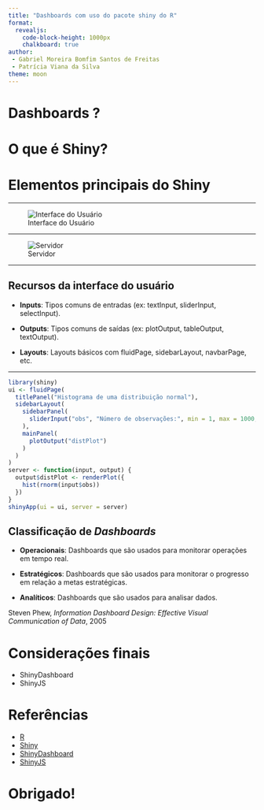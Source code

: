 ```yaml
---
title: "Dashboards com uso do pacote shiny do R"
format:
  revealjs: 
    code-block-height: 1000px
    chalkboard: true
author:
 - Gabriel Moreira Bomfim Santos de Freitas
 - Patrícia Viana da Silva
theme: moon
---
```

# Dashboards ?


# O que é Shiny?

# Elementos principais do Shiny


---

![Interface do Usuário](ui_temp.png)

---

![Servidor](serv_temp.png)

---

## Recursos da interface do usuário

- **Inputs**: Tipos comuns de entradas (ex: textInput, sliderInput, selectInput).

- **Outputs**: Tipos comuns de saídas (ex: plotOutput, tableOutput, textOutput).

- **Layouts**: Layouts básicos com fluidPage, sidebarLayout, navbarPage, etc.

---

```r
library(shiny)
ui <- fluidPage(
  titlePanel("Histograma de uma distribuição normal"),
  sidebarLayout(
    sidebarPanel(
      sliderInput("obs", "Número de observações:", min = 1, max = 1000, value = 500)
    ),
    mainPanel(
      plotOutput("distPlot")
    )
  )
)
server <- function(input, output) {
  output$distPlot <- renderPlot({
    hist(rnorm(input$obs))
  })
}
shinyApp(ui = ui, server = server)

```
## Classificação de *Dashboards*

- **Operacionais**: Dashboards que são usados para monitorar operações em tempo real.

- **Estratégicos**: Dashboards que são usados para monitorar o progresso em relação a metas estratégicas.

- **Analíticos**: Dashboards que são usados para analisar dados.

::: aside
Steven Phew, *Information Dashboard Design: Effective Visual Communication of Data*, 2005
:::

# Considerações finais

- ShinyDashboard
- ShinyJS

# Referências

- [R](https://www.r-project.org/)
- [Shiny](https://shiny.rstudio.com/)
- [ShinyDashboard](https://rstudio.github.io/shinydashboard/)
- [ShinyJS](https://deanattali.com/shinyjs/)

# Obrigado!


